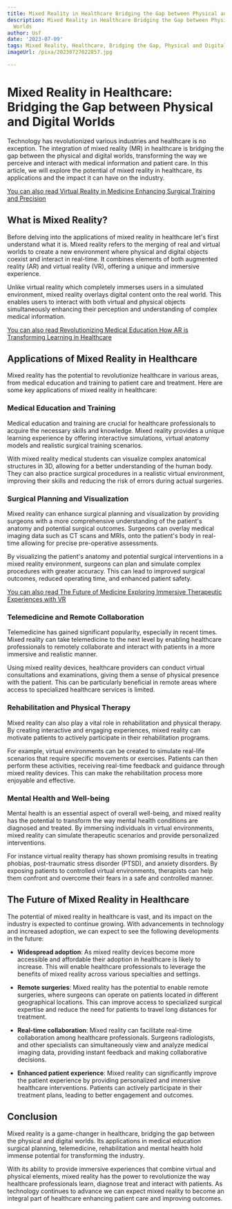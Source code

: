 ```yaml
---
title: Mixed Reality in Healthcare Bridging the Gap between Physical and Digital Worlds
description: Mixed Reality in Healthcare Bridging the Gap between Physical and Digital
  Worlds
author: Usf
date: '2023-07-09'
tags: Mixed Reality, Healthcare, Bridging the Gap, Physical and Digital Worlds
imageUrl: /pixa/20230727022857.jpg

---
```

# Mixed Reality in Healthcare: Bridging the Gap between Physical and Digital  Worlds

Technology has revolutionized various industries  and healthcare  is no exception. The integration of mixed reality (MR) in healthcare is bridging the gap between the physical and digital worlds, transforming the way we perceive and interact with  medical information and patient care. In this  article, we will explore the potential of mixed reality in healthcare, its applications and the impact it can  have on the industry.

[You can also read Virtual Reality  in Medicine Enhancing Surgical Training and Precision](Virtual%20Reality%20in%20Medicine%20Enhancing%20Surgical%20Training%20and%20Precision)


## What  is Mixed Reality?

Before delving into the applications of mixed reality in healthcare let's first understand what it is. Mixed reality refers to the merging of real and virtual worlds to create a new environment where  physical and digital objects coexist and  interact  in real-time. It combines  elements of both augmented reality (AR)  and virtual reality (VR), offering a unique and immersive experience.

Unlike virtual reality which completely immerses users in a simulated environment,  mixed reality overlays digital content onto the real world. This enables users to interact with both virtual  and physical objects simultaneously enhancing their perception and understanding of complex medical information.

[You can  also read Revolutionizing  Medical Education How AR is Transforming  Learning in Healthcare](Revolutionizing%20Medical%20Education%20How%20AR%20is%20Transforming%20Learning%20in%20Healthcare)


## Applications  of Mixed Reality in Healthcare

Mixed reality has the potential  to revolutionize  healthcare in  various areas, from medical education and training to patient  care and treatment. Here are some key applications of mixed reality in healthcare:

### Medical  Education and Training

Medical education and training are crucial for healthcare professionals to  acquire the necessary skills and knowledge. Mixed  reality provides a unique  learning experience  by offering interactive  simulations, virtual anatomy models and realistic surgical training scenarios.

With mixed reality medical students can visualize complex anatomical structures in 3D, allowing for a better  understanding of the human body.  They can also practice  surgical procedures  in a realistic virtual environment, improving their skills and reducing the risk of errors during actual surgeries.

###  Surgical Planning and Visualization

Mixed reality can enhance surgical planning and  visualization by  providing  surgeons with a more comprehensive understanding of the patient's anatomy and potential surgical outcomes. Surgeons can overlay medical imaging data such as CT scans and MRIs, onto the patient's body in real-time allowing for precise pre-operative assessments.

By  visualizing the patient's anatomy and potential surgical interventions in a mixed reality environment, surgeons can plan and simulate complex procedures with greater  accuracy. This can lead to improved surgical outcomes, reduced  operating time, and enhanced patient safety.

[You can also read The Future of Medicine Exploring Immersive Therapeutic Experiences with VR](The%20Future%20of%20Medicine%20Exploring%20Immersive%20Therapeutic%20Experiences%20with%20VR)


### Telemedicine and  Remote  Collaboration

Telemedicine has gained significant popularity, especially in recent times. Mixed reality can  take telemedicine to the  next level by enabling healthcare professionals to remotely collaborate and interact with patients in a more immersive and realistic manner.

Using mixed reality devices, healthcare providers  can conduct virtual consultations and examinations, giving them a sense  of physical presence with the patient. This can be particularly beneficial in remote areas  where access to specialized healthcare services  is limited.

### Rehabilitation and  Physical Therapy

Mixed reality can also play a vital role  in rehabilitation and physical therapy. By creating interactive  and engaging experiences, mixed reality can motivate patients to actively participate in their rehabilitation programs.

For example, virtual environments can be created to simulate real-life scenarios  that require specific movements or exercises. Patients can then perform these activities, receiving real-time  feedback and guidance through mixed reality  devices. This can make the rehabilitation process more enjoyable  and effective.

### Mental Health and Well-being

Mental health is an essential  aspect of overall well-being, and mixed reality  has  the potential to transform the way mental health conditions  are diagnosed and treated. By  immersing individuals in virtual environments, mixed reality can simulate  therapeutic  scenarios  and  provide personalized  interventions.

For instance virtual reality therapy has shown promising results in treating phobias, post-traumatic  stress  disorder (PTSD), and anxiety disorders. By exposing patients  to controlled virtual environments, therapists can help them confront and overcome their fears in a safe and controlled manner.

## The  Future of Mixed Reality  in Healthcare

The potential of  mixed reality in healthcare is vast, and its impact on the industry is expected to continue growing. With advancements in technology and increased adoption, we can expect to see the following developments in the future:

- **Widespread adoption**: As mixed  reality devices become more accessible and affordable their adoption in healthcare is likely to increase. This will enable healthcare professionals to  leverage the benefits of mixed reality across various specialties and settings.

- **Remote surgeries**: Mixed  reality  has the potential to enable remote surgeries, where  surgeons can operate on  patients located in different geographical locations. This can improve access to specialized surgical expertise and reduce the need for patients to travel long distances for treatment.

- **Real-time collaboration**: Mixed reality can facilitate real-time  collaboration among healthcare professionals. Surgeons radiologists, and other specialists can simultaneously view and analyze medical imaging data, providing instant  feedback and making collaborative decisions.

-  **Enhanced patient  experience**: Mixed reality can significantly improve the  patient experience by providing  personalized and  immersive healthcare interventions. Patients can actively participate in their treatment plans, leading to better engagement and outcomes.

## Conclusion

Mixed reality is a game-changer in  healthcare, bridging the  gap between the physical and digital worlds. Its applications in medical  education surgical planning, telemedicine, rehabilitation and mental health hold immense potential for transforming the industry.

With its  ability to provide  immersive experiences that combine virtual  and physical elements, mixed reality has the power to revolutionize the way healthcare professionals learn, diagnose treat and interact with patients. As technology continues to  advance we can expect mixed reality to  become an integral part  of healthcare enhancing patient care and improving outcomes.